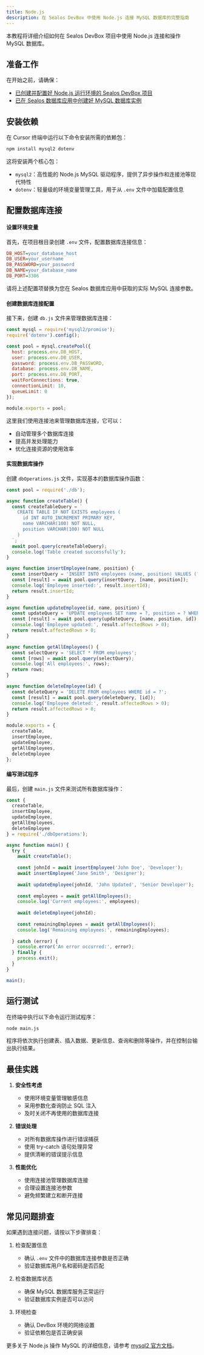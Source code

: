 ```yaml
---
title: Node.js
description: 在 Sealos DevBox 中使用 Node.js 连接 MySQL 数据库的完整指南
---
```


本教程将详细介绍如何在 Sealos DevBox 项目中使用 Node.js 连接和操作 MySQL 数据库。

## 准备工作

在开始之前，请确保：

- [已创建并配置好 Node.js 运行环境的 Sealos DevBox 项目](/docs/guides/fundamentals/create-a-project)
- [已在 Sealos 数据库应用中创建好 MySQL 数据库实例](./)

## 安装依赖

在 Cursor 终端中运行以下命令安装所需的依赖包：

```bash
npm install mysql2 dotenv
```

这将安装两个核心包：

- `mysql2`：高性能的 Node.js MySQL 驱动程序，提供了异步操作和连接池等现代特性
- `dotenv`：轻量级的环境变量管理工具，用于从 `.env` 文件中加载配置信息

## 配置数据库连接

<div className='fd-steps [&_h4]:fd-step'>

#### 设置环境变量

首先，在项目根目录创建 `.env` 文件，配置数据库连接信息：

```ini title=".env"
DB_HOST=your_database_host
DB_USER=your_username
DB_PASSWORD=your_password
DB_NAME=your_database_name
DB_PORT=3306
```

请将上述配置项替换为您在 Sealos 数据库应用中获取的实际 MySQL 连接参数。

#### 创建数据库连接配置

接下来，创建 `db.js` 文件来管理数据库连接：

```javascript title="db.js"
const mysql = require('mysql2/promise');
require('dotenv').config();

const pool = mysql.createPool({
  host: process.env.DB_HOST,
  user: process.env.DB_USER,
  password: process.env.DB_PASSWORD,
  database: process.env.DB_NAME,
  port: process.env.DB_PORT,
  waitForConnections: true,
  connectionLimit: 10,
  queueLimit: 0
});

module.exports = pool;
```

这里我们使用连接池来管理数据库连接，它可以：
- 自动管理多个数据库连接
- 提高并发处理能力
- 优化连接资源的使用效率

#### 实现数据库操作

创建 `dbOperations.js` 文件，实现基本的数据库操作函数：

```javascript title="dbOperations.js"
const pool = require('./db');

async function createTable() {
  const createTableQuery = `
    CREATE TABLE IF NOT EXISTS employees (
      id INT AUTO_INCREMENT PRIMARY KEY,
      name VARCHAR(100) NOT NULL,
      position VARCHAR(100) NOT NULL
    )
  `;
  await pool.query(createTableQuery);
  console.log('Table created successfully');
}

async function insertEmployee(name, position) {
  const insertQuery = 'INSERT INTO employees (name, position) VALUES (?, ?)';
  const [result] = await pool.query(insertQuery, [name, position]);
  console.log('Employee inserted:', result.insertId);
  return result.insertId;
}

async function updateEmployee(id, name, position) {
  const updateQuery = 'UPDATE employees SET name = ?, position = ? WHERE id = ?';
  const [result] = await pool.query(updateQuery, [name, position, id]);
  console.log('Employee updated:', result.affectedRows > 0);
  return result.affectedRows > 0;
}

async function getAllEmployees() {
  const selectQuery = 'SELECT * FROM employees';
  const [rows] = await pool.query(selectQuery);
  console.log('All employees:', rows);
  return rows;
}

async function deleteEmployee(id) {
  const deleteQuery = 'DELETE FROM employees WHERE id = ?';
  const [result] = await pool.query(deleteQuery, [id]);
  console.log('Employee deleted:', result.affectedRows > 0);
  return result.affectedRows > 0;
}

module.exports = {
  createTable,
  insertEmployee,
  updateEmployee,
  getAllEmployees,
  deleteEmployee
};
```

#### 编写测试程序

最后，创建 `main.js` 文件来测试所有数据库操作：

```javascript title="main.js"
const {
  createTable,
  insertEmployee,
  updateEmployee,
  getAllEmployees,
  deleteEmployee
} = require('./dbOperations');

async function main() {
  try {
    await createTable();
    
    const johnId = await insertEmployee('John Doe', 'Developer');
    await insertEmployee('Jane Smith', 'Designer');
    
    await updateEmployee(johnId, 'John Updated', 'Senior Developer');
    
    const employees = await getAllEmployees();
    console.log('Current employees:', employees);
    
    await deleteEmployee(johnId);
    
    const remainingEmployees = await getAllEmployees();
    console.log('Remaining employees:', remainingEmployees);
    
  } catch (error) {
    console.error('An error occurred:', error);
  } finally {
    process.exit();
  }
}

main();
```

</div>

## 运行测试

在终端中执行以下命令运行测试程序：

```bash
node main.js
```

程序将依次执行创建表、插入数据、更新信息、查询和删除等操作，并在控制台输出执行结果。

## 最佳实践

1. **安全性考虑**
   - 使用环境变量管理敏感信息
   - 采用参数化查询防止 SQL 注入
   - 及时关闭不再使用的数据库连接

2. **错误处理**
   - 对所有数据库操作进行错误捕获
   - 使用 try-catch 语句处理异常
   - 提供清晰的错误提示信息

3. **性能优化**
   - 使用连接池管理数据库连接
   - 合理设置连接池参数
   - 避免频繁建立和断开连接

## 常见问题排查

如果遇到连接问题，请按以下步骤排查：

1. 检查配置信息
   - 确认 `.env` 文件中的数据库连接参数是否正确
   - 验证数据库用户名和密码是否匹配

2. 检查数据库状态
   - 确保 MySQL 数据库服务正常运行
   - 验证数据库实例是否可以访问

3. 环境检查
   - 确认 DevBox 环境的网络设置
   - 验证依赖包是否正确安装

更多关于 Node.js 操作 MySQL 的详细信息，请参考 [mysql2 官方文档](https://github.com/sidorares/node-mysql2)。
